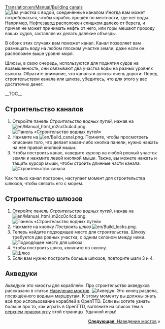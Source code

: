 [[Translation:en/Manual/Building canals]]
{{ru/Учебник}}
[[File:en/Canal.png|left|frame|Два участка с водой, соединённые каналом]]
Иногда вам может потребоваться, чтобы корабль прошёл по местности, где нет воды. Например, [[ru/Manual/Base Set/Economy/Нефтезавод|Нефтезавод]] расположен слишком далеко от берега, и причал не может принимать нефть от него, или горы мешают проходу ваших судов, заставляя их делать далёкие объезды.

В обоих этих случаях вам поможет канал. Канал позволяет вам размещать воду на любом плоском участке земли, даже если он расположен выше уровня моря.

Шлюзы, в свою очередь, используются для поднятия судов на возвышенность, они связывают два участка воды на разных уровнях высоты. Обратите внимание, что каналы и шлюзы очень дороги. Перед строительством канала или шлюза, убедитесь, что для этого у вас достаточно денег.
<div style="clear: left"></div>

__TOC__

<div style="clear: left"></div>
==Строительство каналов==
# Откройте панель ''Строительство водных путей'', нажав на [[File:en/Manual html m2cc0c4cd.png]].<br/>[[File:en/Dock toolbar.png|frame|none|Панель «Строительство водных путей»]]
# Нажмите на [[File:en/Build canal.png]]. Помните, чтобы просмотреть описание того, что делает какая-либо кнопка панели, нужно нажать на нее правой кнопкой мыши.
# Чтобы построить канал, наведите курсор на любой ровный участок земли и нажмите левой кнопкой мыши. Также, вы можете нажать и тащить курсор мыши, чтобы строить длинные части канала.<br/>[[File:en/Building-canals-1.png|frame|none|Строительство канала]]

Как только канал построен, наступает момент для строительства шлюзов, чтобы связать его с морем.

==Строительство шлюзов==
# Откройте панель ''Строительство водных путей'', нажав на [[File:en/Manual html m2cc0c4cd.png]].<br/>[[File:en/Dock toolbar.png|frame|none|Панель «Строительство водных путей»]]
# Нажмите на кнопку ''Построить шлюз'' [[File:en/Build locks.png]].
# Теперь найдите подходящее место для строительства. Шлюзу требуется два ровных участка, с одним склоном между ними.<br/>[[File:en/Building-canals-2.png|frame|none|Подходящее место для шлюза]]
# Чтобы построить шлюз, кликните по склону.<br/>[[File:en/Building-canals-3.png|frame|none|Шлюз]]
# Если вам нужно построить больше шлюзов, повторите шаги 3 и 4.

==Акведуки==
''Акведуки'' это «мосты для кораблей». Про строительство акведуков рассказано в статье [[ru/Manual/Наведение мостов|Наведение мостов]].
[[File:en/Aqueduct.png|frame|none|Акведук.]]
Это конец раздела, посвящённого водным маршрутам. К этому моменту вы должны знать всё про использование кораблей в OpenTTD. Если вы хотите узнать больше про то, как играть в OpenTTD, взгляните на список тем в [[en/#top|верхнем правом углу]] этой страницы. Удачной игры!

<span style="float: right">[[ru/Manual/Наведение мостов|'''Следующая''': Наведение мостов]] &raquo;</span>